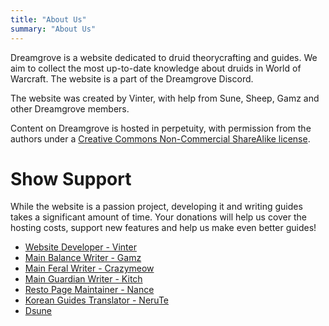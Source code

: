 ```yaml
---
title: "About Us"
summary: "About Us"
---
```


Dreamgrove is a website dedicated to druid theorycrafting and guides. We aim to collect the most up-to-date knowledge about druids in World of Warcraft. The website is a part of the Dreamgrove Discord.

The website was created by Vinter, with help from Sune, Sheep, Gamz and other Dreamgrove members.

Content on Dreamgrove is hosted in perpetuity, with permission from the authors under a [Creative Commons Non-Commercial ShareAlike license](https://creativecommons.org/licenses/by-nc-sa/4.0/).

# Show Support
While the website is a passion project, developing it and writing guides takes a significant amount of time. Your donations will help us cover the hosting costs, support new features and help us make even better guides!

- [Website Developer - Vinter](https://buymeacoffee.com/vinter)
- [Main Balance Writer - Gamz](https://buymeacoffee.com/gamz)
- [Main Feral Writer - Crazymeow](https://buymeacoffee.com/CelestialRepose)
- [Main Guardian Writer - Kitch](https://buymeacoffee.com/kitchwow)
- [Resto Page Maintainer - Nance](https://ko-fi.com/im_nance)
- [Korean Guides Translator - NeruTe](https://ko-fi.com/nerute)
- [Dsune](https://dsune0.github.io/)
